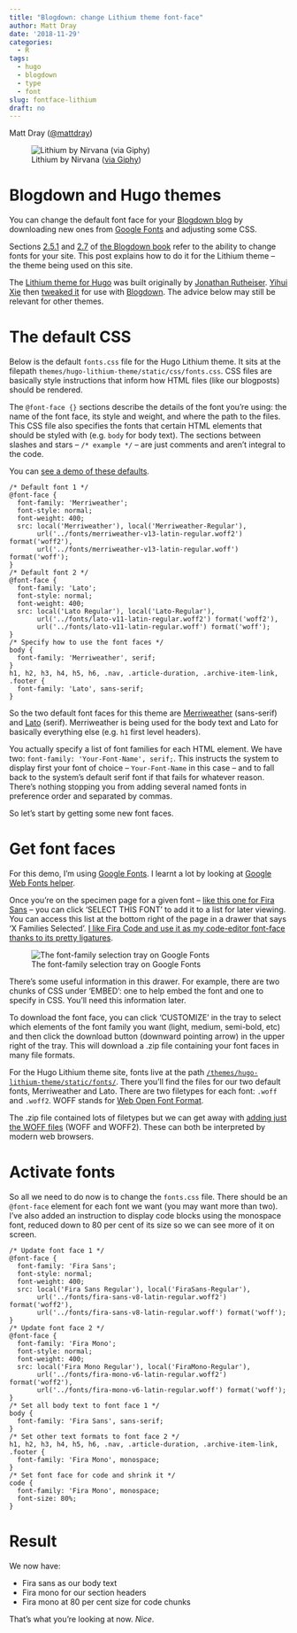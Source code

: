 ```yaml
---
title: "Blogdown: change Lithium theme font-face"
author: Matt Dray
date: '2018-11-29'
categories:
  - R
tags:
  - hugo
  - blogdown
  - type
  - font
slug: fontface-lithium
draft: no
---
```

Matt Dray ([\@mattdray](https://www.twitter.com/mattdray))

![Lithium by Nirvana ([via Giphy](https://giphy.com/gifs/nirvana-lithium-3Qf8fuRU2JJ1m?utm_source=media-link&utm_medium=landing&utm_campaign=Media%20Links&utm_term=))](https://media.giphy.com/media/3Qf8fuRU2JJ1m/giphy.gif)

# Blogdown and Hugo themes

You can change the default font face for your [Blogdown blog](https://bookdown.org/yihui/blogdown/) by downloading new ones from [Google Fonts](https://fonts.google.com/) and adjusting some CSS.

Sections [2.5.1](https://bookdown.org/yihui/blogdown/templates.html#how-to) and [2.7](https://bookdown.org/yihui/blogdown/static-files.html) of [the Blogdown book](https://bookdown.org/yihui/blogdown/) refer to the ability to change fonts for your site. This post explains how to do it for the Lithium theme -- the theme being used on this site.

The [Lithium theme for Hugo](https://themes.gohugo.io/hugo-lithium-theme/) was built originally by [Jonathan Rutheiser](https://github.com/jrutheiser). [Yihui Xie](https://yihui.name/en/about/) then [tweaked it](https://github.com/yihui/hugo-lithium) for use with [Blogdown](https://bookdown.org/yihui/blogdown/). The advice below may still be relevant for other themes.

# The default CSS

Below is the default `fonts.css` file for the Hugo Lithium theme. It sits at the filepath `themes/hugo-lithium-theme/static/css/fonts.css`. CSS files are basically style instructions that inform how HTML files (like our blogposts) should be rendered.

The `@font-face {}` sections describe the details of the font you're using: the name of the font face, its style and weight, and where the path to the files. This CSS file also specifies the fonts that certain HTML elements that should be styled with (e.g. `body` for body text). The sections between slashes and stars -- `/* example */` --  are just comments and aren't integral to the code.

You can [see a demo of these defaults](https://themes.gohugo.io/theme/hugo-lithium-theme/).

```{}
/* Default font 1 */
@font-face {
  font-family: 'Merriweather';
  font-style: normal;
  font-weight: 400;
  src: local('Merriweather'), local('Merriweather-Regular'),
       url('../fonts/merriweather-v13-latin-regular.woff2') format('woff2'),
       url('../fonts/merriweather-v13-latin-regular.woff') format('woff');
}
/* Default font 2 */
@font-face {
  font-family: 'Lato';
  font-style: normal;
  font-weight: 400;
  src: local('Lato Regular'), local('Lato-Regular'),
       url('../fonts/lato-v11-latin-regular.woff2') format('woff2'),
       url('../fonts/lato-v11-latin-regular.woff') format('woff');
}
/* Specify how to use the font faces */
body {
  font-family: 'Merriweather', serif;
}
h1, h2, h3, h4, h5, h6, .nav, .article-duration, .archive-item-link, .footer {
  font-family: 'Lato', sans-serif;
}
```

So the two default font faces for this theme are [Merriweather](https://fonts.google.com/specimen/Merriweather) (sans-serif) and [Lato](https://fonts.google.com/specimen/Lato) (serif). Merriweather is being used for the body text and Lato for basically everything else (e.g. `h1` first level headers).

You actually specify a list of font families for each HTML element. We have two: `font-family: 'Your-Font-Name', serif;`. This instructs the system to display first your font of choice -- `Your-Font-Name` in this case -- and to fall back to the system's default serif font if that fails for whatever reason. There's nothing stopping you from adding several named fonts in preference order and separated by commas.

So let's start by getting some new font faces.

# Get font faces

For this demo, I'm using [Google Fonts](https://fonts.google.com/). I learnt a lot by looking at [Google Web Fonts helper](https://google-webfonts-helper.herokuapp.com/fonts).

Once you're on the specimen page for a given font -- [like this one for Fira Sans](https://fonts.google.com/specimen/Fira+Sans) -- you can click 'SELECT THIS FONT' to add it to a list for later viewing. You can access this list at the bottom right of the page in a drawer that says 'X Families Selected'. [I like Fira Code and use it as my code-editor font-face thanks to its pretty ligatures](https://github.com/tonsky/FiraCode).

![The font-family selection tray on Google Fonts](/post/2018-11-29-typeface-change-for-hugo-lithium_files/font-family-select-tray.png)

There's some useful information in this drawer. For example, there are two chunks of CSS under 'EMBED': one to help embed the font and one to specify in CSS. You'll need this information later.

To download the font face, you can click 'CUSTOMIZE' in the tray to select which elements of the font family you want (light, medium, semi-bold, etc) and then click the download button (downward pointing arrow) in the upper right of the tray. This will download a .zip file containing your font faces in many file formats.

For the Hugo Lithium theme site, fonts live at the path [`/themes/hugo-lithium-theme/static/fonts/`](https://github.com/matt-dray/rostrum-blog/tree/master/themes/hugo-lithium-theme/static/fonts). There you'll find the files for our two default fonts, Merriweather and Lato. There are two filetypes for each font: `.woff` and `.woff2`. WOFF stands for [Web Open Font Format](https://developer.mozilla.org/en-US/docs/Web/Guide/WOFF).

The .zip file contained lots of filetypes but we can get away with [adding just the WOFF files](https://css-tricks.com/snippets/css/using-font-face/) (WOFF and WOFF2). These can both be interpreted by modern web browsers.

# Activate fonts

So all we need to do now is to change the `fonts.css` file. There should be an `@font-face` element for each font we want (you may want more than two). I've also added an instruction to display code blocks using the monospace font, reduced down to 80 per cent of its size so we can see more of it on screen.

```
/* Update font face 1 */
@font-face {
  font-family: 'Fira Sans';
  font-style: normal;
  font-weight: 400;
  src: local('Fira Sans Regular'), local('FiraSans-Regular'),
       url('../fonts/fira-sans-v8-latin-regular.woff2') format('woff2'),
       url('../fonts/fira-sans-v8-latin-regular.woff') format('woff');
}
/* Update font face 2 */
@font-face {
  font-family: 'Fira Mono';
  font-style: normal;
  font-weight: 400;
  src: local('Fira Mono Regular'), local('FiraMono-Regular'),
       url('../fonts/fira-mono-v6-latin-regular.woff2') format('woff2'),
       url('../fonts/fira-mono-v6-latin-regular.woff') format('woff');
}
/* Set all body text to font face 1 */
body {
  font-family: 'Fira Sans', sans-serif;
}
/* Set other text formats to font face 2 */
h1, h2, h3, h4, h5, h6, .nav, .article-duration, .archive-item-link, .footer {
  font-family: 'Fira Mono', monospace;
}
/* Set font face for code and shrink it */
code {
  font-family: 'Fira Mono', monospace;
  font-size: 80%;
}
```

# Result

We now have:

* Fira sans as our body text
* Fira mono for our section headers
* Fira mono at 80 per cent size for code chunks

That's what you're looking at now. _Nice_.